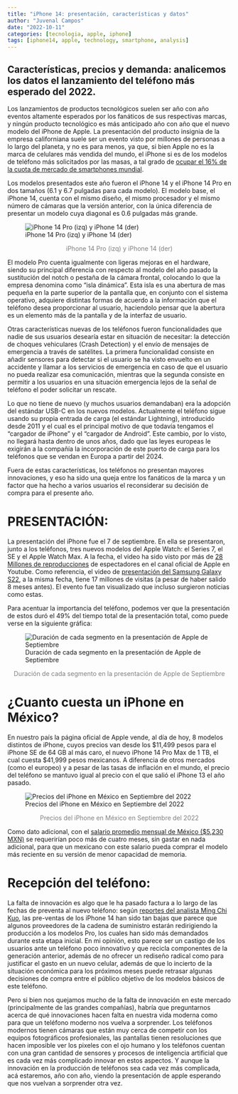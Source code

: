```yaml
---
title: "iPhone 14: presentación, características y datos"
author: "Juvenal Campos"
date: "2022-10-11"
categories: [tecnologia, apple, iphone]
tags: [iphone14, apple, technology, smartphone, analysis]
---
```


## Características, precios y demanda: analicemos los datos el lanzamiento del teléfono más esperado del 2022.

Los lanzamientos de productos tecnológicos suelen ser año con año eventos altamente esperados por los fanáticos de sus respectivas marcas, y ningún producto tecnológico es más anticipado año con año que el nuevo modelo del iPhone de Apple. La presentación del producto insignia de la empresa californiana suele ser un evento visto por millones de personas a lo largo del planeta, y no es para menos, ya que, si bien Apple no es la marca de celulares más vendida del mundo, el iPhone si es de los modelos de teléfono más solicitados por las masas, a tal grado de [ocupar el 16% de la cuota de mercado de smartphones mundial](https://www.counterpointresearch.com/global-smartphone-share/). 

Los modelos presentados este año fueron el iPhone 14 y el iPhone 14 Pro en dos tamaños (6.1 y 6.7 pulgadas para cada modelo). El modelo base, el iPhone 14, cuenta con el mismo diseño, el mismo procesador y el mismo número de cámaras que la versión anterior, con la única diferencia de presentar un modelo cuya diagonal es 0.6 pulgadas más grande. 

![iPhone 14 Pro (izq) y iPhone 14 (der)](images/image1.png)

<p style = 'text-align:center;color:gray;'>iPhone 14 Pro (izq) y iPhone 14 (der)</p>

El modelo Pro cuenta igualmente con ligeras mejoras en el hardware, siendo su principal diferencia con respecto al modelo del año pasado la sustitución del notch o pestaña de la cámara frontal, colocando lo que la empresa denomina como “isla dinámica”. Esta isla es una abertura de mas pequeña en la parte superior de la pantalla que, en conjunto con el sistema operativo, adquiere distintas formas de acuerdo a la información que el teléfono desea proporcionar al usuario, haciendolo pensar que la abertura es un elemento más de la pantalla y de la interfaz de usuario.

Otras características nuevas de los teléfonos fueron funcionalidades que nadie de sus usuarios desearía estar en situación de necesitar: la detección de choques vehiculares (Crash Detection) y el envío de mensajes de emergencia a través de satélites. La primera funcionalidad consiste en añadir sensores para detectar si el usuario se ha visto envuelto en un accidente y llamar a los servicios de emergencia en caso de que el usuario no pueda realizar esa comunicación, mientras que la segunda consiste en permitir a los usuarios en una situación emergencia lejos de la señal de teléfono el poder solicitar un rescate.

Lo que no tiene de nuevo (y muchos usuarios demandaban) era la adopción del estándar USB-C en los nuevos modelos. Actualmente el teléfono sigue usando su propia entrada de carga (el estándar Lightning), introducido desde 2011 y  el cual es el principal motivo de que todavía tengamos el “cargador de iPhone” y el “cargador de Android”. Este cambio, por lo visto, no llegará hasta dentro de unos años, dado que las leyes europeas le exigirán a la compañía la incorporación de este puerto de carga para los teléfonos que se vendan en Europa a partir del 2024. 

Fuera de estas características, los teléfonos no presentan mayores innovaciones, y eso ha sido una queja entre los fanáticos de la marca y un factor que ha hecho a varios usuarios el reconsiderar su decisión de compra para el presente año.

# PRESENTACIÓN: 

La presentación del iPhone fue el 7 de septiembre. En ella se presentaron, junto a los teléfonos, tres nuevos modelos del Apple Watch: el Series 7, el SE y el Apple Watch Max. A la fecha, el video ha sido visto por más de [28 Millones de reproducciones](https://www.youtube.com/watch?v=ux6zXguiqxM) de espectadores en el canal oficial de Apple en Youtube. Como referencia, el video de [presentación del Samsung Galaxy S22](https://www.youtube.com/watch?v=KpTBm_fg-Wk), a la misma fecha, tiene 17 millones de visitas (a pesar de haber salido 8 meses antes). El evento fue tan visualizado que incluso surgieron noticias como estas.

Para acentuar la importancia del teléfono, podemos ver que la presentación de estos duró el 49% del tiempo total de la presentación total, como puede verse en la siguiente gráfica: 

![Duración de cada segmento en la presentación de Apple de Septiembre](images/image2.png)

<p style = 'text-align:center;color:gray;'>Duración de cada segmento en la presentación de Apple de Septiembre</p>


# ¿Cuanto cuesta un iPhone en México? 

En nuestro país la página oficial de Apple vende, al día de hoy, 8 modelos distintos de iPhone, cuyos precios van desde los $11,499 pesos para el iPhone SE de 64 GB al más caro, el nuevo iPhone 14 Pro Max de 1 TB, el cual cuesta $41,999 pesos mexicanos. A diferencia de otros mercados (como el europeo) y a pesar de las tasas de inflación en el mundo, el precio del teléfono se mantuvo igual al precio con el que salió el iPhone 13 el año pasado. 

![Precios del iPhone en México en Septiembre del 2022](images/image3.png)

<p style = 'text-align:center;color:gray;'>Precios del iPhone en México en Septiembre del 2022</p>

Como dato adicional, con el [salario promedio mensual de México ($5,230 MXN)](https://datamexico.org/es/profile/geo/mexico?occupationMetrics=salaryOption&patentsEvolution=approvedPatents&totalAndInformalJob=totalOption) se requerirían poco más de cuatro meses, sin gastar en nada adicional, para que un mexicano con este salario pueda comprar el modelo más reciente en su versión de menor capacidad de memoria. 

# Recepción del teléfono:

La falta de innovación es algo que le ha pasado factura a lo largo de las fechas de preventa al nuevo teléfono: según [reportes del analista Ming Chi Kuo](https://twitter.com/mingchikuo/status/1571883138653257728), las pre-ventas de los iPhone 14 han sido tan bajas que parece que algunos proveedores de la cadena de suministro estarán redirigiendo la producción a los modelos Pro, los cuales han sido más demandados durante esta etapa inicial. En mi opinión, esto parece ser un castigo de los usuarios ante un teléfono poco innovativo y que recicla componentes de la generación anterior, además de no ofrecer un rediseño radical como para justificar el gasto en un nuevo celular, además de que lo incierto de la situación económica para los próximos meses puede retrasar algunas decisiones de compra entre el público objetivo de los modelos básicos de este teléfono. 

Pero si bien nos quejamos mucho de la falta de innovación en este mercado (principalmente de las grandes compañías), habría que preguntarnos acerca de qué innovaciones hacen falta en nuestra vida moderna como para que un teléfono moderno nos vuelva a sorprender. Los teléfonos modernos tienen cámaras que están muy cerca de competir con los equipos fotográficos profesionales, las pantallas tienen resoluciones que hacen imposible ver los pixeles con el ojo humano y los teléfonos cuentan con una gran cantidad de sensores y procesos de inteligencia artificial que es cada vez más complicado innovar en estos aspectos. Y aunque la innovación en la producción de teléfonos sea cada vez más complicada, acá estaremos, año con año, viendo la presentación de apple esperando que nos vuelvan a sorprender otra vez. 

